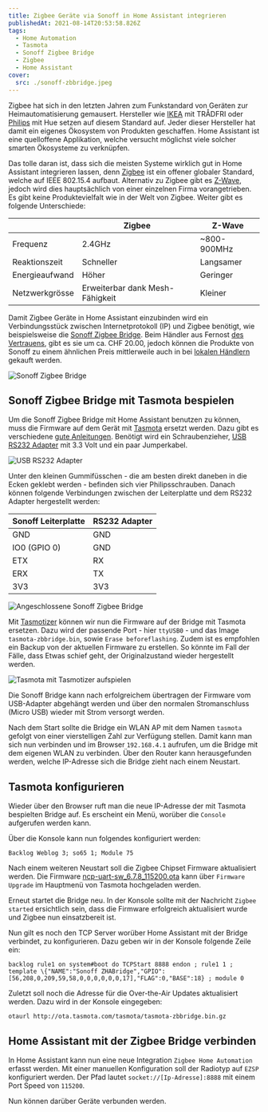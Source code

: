 ```yaml
---
title: Zigbee Geräte via Sonoff in Home Assistant integrieren
publishedAt: 2021-08-14T20:53:58.826Z
tags:
  - Home Automation
  - Tasmota
  - Sonoff Zigbee Bridge
  - Zigbee
  - Home Assistant
cover:
  src: ./sonoff-zbbridge.jpeg
---
```


Zigbee hat sich in den letzten Jahren zum Funkstandard von Geräten zur Heimautomatisierung gemausert. Hersteller wie [IKEA](https://www.ikea.com) mit TRÅDFRI oder [Philips](https://www.philips.com) mit Hue setzen auf diesem Standard auf. Jeder dieser Hersteller hat damit ein eigenes Ökosystem von Produkten geschaffen. Home Assistant ist eine quelloffene Applikation, welche versucht möglichst viele solcher smarten Ökosysteme zu verknüpfen.

Das tolle daran ist, dass sich die meisten Systeme wirklich gut in Home Assistant integrieren lassen, denn [Zigbee](https://en.wikipedia.org/wiki/Zigbee) ist ein offener globaler Standard, welche auf IEEE 802.15.4 aufbaut. Alternativ zu Zigbee gibt es [Z-Wave](https://www.z-wave.com), jedoch wird dies hauptsächlich von einer einzelnen Firma vorangetrieben. Es gibt keine Produktevielfalt wie in der Welt von Zigbee. Weiter gibt es folgende Unterschiede:

|                | Zigbee                          | Z-Wave      |
| -------------- | ------------------------------- | ----------- |
| Frequenz       | 2.4GHz                          | ~800-900MHz |
| Reaktionszeit  | Schneller                       | Langsamer   |
| Energieaufwand | Höher                           | Geringer    |
| Netzwerkgrösse | Erweiterbar dank Mesh-Fähigkeit | Kleiner     |

Damit Zigbee Geräte in Home Assistant einzubinden wird ein Verbindungsstück zwischen Internetprotokoll (IP) und Zigbee benötigt, wie beispielsweise die [Sonoff Zigbee Bridge](https://sonoff.tech/product/smart-home-security/zbbridge/). Beim Händler aus Fernost [des Vertrauens](https://www.banggood.com/SONOFF-ZBBridge-Smart-Bridge-Zigbee3_0-APP-Wireless-Remote-Controller-Smart-Home-Bridge-Works-With-Alexa-Google-Home-p-1674754.html?cur_warehouse=CN&rmmds=search), gibt es sie um ca. CHF 20.00, jedoch können die Produkte von Sonoff zu einem ähnlichen Preis mittlerweile auch in bei [lokalen Händlern](https://www.digitec.ch/de/s1/product/sonoff-zigbee-bridge-netzwerk-zubehoer-15992012) gekauft werden.

![Sonoff Zigbee Bridge](sonoff-zbbridge.jpeg)

## Sonoff Zigbee Bridge mit Tasmota bespielen

Um die Sonoff Zigbee Bridge mit Home Assistant benutzen zu können, muss die Firmware auf dem Gerät mit [Tasmota](https://tasmota.github.io/docs/) ersetzt werden. Dazu gibt es verschiedene [gute Anleitungen](https://www.digiblur.com/2020/07/how-to-use-sonoff-zigbee-bridge-with.html). Benötigt wird ein Schraubenzieher, [USB RS232 Adapter](https://www.banggood.com/Geekcreit-PL2303-USB-To-RS232-TTL-Converter-Adapter-Module-with-Dust-proof-Cover-PL2303HX-p-1536691.html) mit 3.3 Volt und ein paar Jumperkabel.

![USB RS232 Adapter](usbrs232-adapter.jpg)

Unter den kleinen Gummifüsschen - die am besten direkt daneben in die Ecken geklebt werden - befinden sich vier Philipsschrauben. Danach können folgende Verbindungen zwischen der Leiterplatte und dem RS232 Adapter hergestellt werden:

| Sonoff Leiterplatte | RS232 Adapter |
| ------------------- | ------------- |
| GND                 | GND           |
| IO0 (GPIO 0)        | GND           |
| ETX                 | RX            |
| ERX                 | TX            |
| 3V3                 | 3V3           |

![Angeschlossene Sonoff Zigbee Bridge](sonoff-zbbridge-hocked-up.jpeg)

Mit [Tasmotizer](https://github.com/tasmota/tasmotizer) können wir nun die Firmware auf der Bridge mit Tasmota ersetzen. Dazu wird der passende Port - hier `ttyUSB0` - und das Image `tasmota-zbbridge.bin`, sowie `Erase beforeflashing`. Zudem ist es empfohlen ein Backup von der aktuellen Firmware zu erstellen. So könnte im Fall der Fälle, dass Etwas schief geht, der Originalzustand wieder hergestellt werden.

![Tasmota mit Tasmotizer aufspielen](tasmotizer.png)

Die Sonoff Bridge kann nach erfolgreichem übertragen der Firmware vom USB-Adapter abgehängt werden und über den normalen Stromanschluss (Micro USB) wieder mit Strom versorgt werden.

Nach dem Start sollte die Bridge ein WLAN AP mit dem Namen `tasmota` gefolgt von einer vierstelligen Zahl zur Verfügung stellen. Damit kann man sich nun verbinden und im Browser `192.168.4.1` aufrufen, um die Bridge mit dem eigenen WLAN zu verbinden. Über den Router kann herausgefunden werden, welche IP-Adresse sich die Bridge zieht nach einem Neustart.

## Tasmota konfigurieren

Wieder über den Browser ruft man die neue IP-Adresse der mit Tasmota bespielten Bridge auf. Es erscheint ein Menü, worüber die `Console` aufgerufen werden kann.

Über die Konsole kann nun folgendes konfiguriert werden:

    Backlog Weblog 3; so65 1; Module 75

Nach einem weiteren Neustart soll die Zigbee Chipset Firmware aktualisiert werden. Die Firmware [ncp-uart-sw_6.7.8_115200.ota](https://github.com/arendst/Tasmota/tree/development/tools/fw_SonoffZigbeeBridge_ezsp) kann über `Firmware Upgrade` im Hauptmenü von Tasmota hochgeladen werden.

Erneut startet die Bridge neu. In der Konsole sollte mit der Nachricht `Zigbee started` ersichtlich sein, dass die Firmware erfolgreich aktualisiert wurde und Zigbee nun einsatzbereit ist.

Nun gilt es noch den TCP Server worüber Home Assistant mit der Bridge verbindet, zu konfigurieren. Dazu geben wir in der Konsole folgende Zeile ein:

    backlog rule1 on system#boot do TCPStart 8888 endon ; rule1 1 ; template \{"NAME":"Sonoff ZHABridge","GPIO":[56,208,0,209,59,58,0,0,0,0,0,0,17],"FLAG":0,"BASE":18} ; module 0

Zuletzt soll noch die Adresse für die Over-the-Air Updates aktualisiert werden. Dazu wird in der Konsole eingegeben:

    otaurl http://ota.tasmota.com/tasmota/tasmota-zbbridge.bin.gz

## Home Assistant mit der Zigbee Bridge verbinden

In Home Assistant kann nun eine neue Integration `Zigbee Home Automation` erfasst werden. Mit einer manuellen Konfiguration soll der Radiotyp auf `EZSP` konfiguriert werden. Der Pfad lautet `socket://[Ip-Adresse]:8888` mit einem Port Speed von `115200`.

Nun können darüber Geräte verbunden werden.
